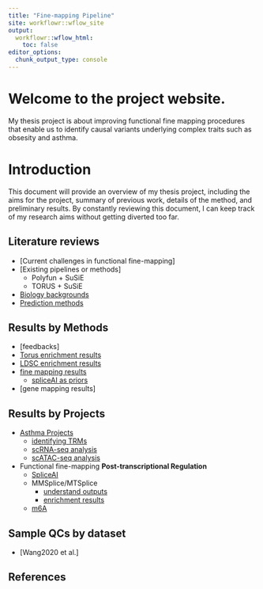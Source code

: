 ```yaml
---
title: "Fine-mapping Pipeline"
site: workflowr::wflow_site
output:
  workflowr::wflow_html:
    toc: false
editor_options:
  chunk_output_type: console
---
```


# Welcome to the project website. 

My thesis project is about improving functional fine mapping procedures that enable us to identify causal variants underlying complex traits such as obsesity and asthma. 

# Introduction
This document will provide an overview of my thesis project, including the aims for the project, summary of previous work, details of the method, and preliminary results. By constantly reviewing this document, I can keep track of my research aims without getting diverted too far. 


## Literature reviews 
* [Current challenges in functional fine-mapping]
* [Existing pipelines or methods]
    - Polyfun + SuSiE
    - TORUS + SuSiE
* [Biology backgrounds](biology_bkg.html)
* [Prediction methods](method_bkg.html)

## Results by Methods 
* [feedbacks]
* [Torus enrichment results](enrichment_analysis.html)
* [LDSC enrichment results](ldsc_results.html)
* [fine mapping results](snp_finemapping_results.html)
    - [spliceAI as priors](snp_finemapping_spliceAI_prior.html)
* [gene mapping results]

## Results by Projects
* [Asthma Projects](asthma_prelim_results.html)
    - [identifying TRMs](identifying_TRMs_in_lungs.html)
    - [scRNA-seq analysis](lung_Wang2020_scRNA.html)
    - [scATAC-seq analysis](exploring_lung_scATAC_R.html)
* Functional fine-mapping
  **Post-transcriptional Regulation**
    - [SpliceAI](PTR_splicing_spliceAI.html)
    - MMSplice/MTSplice
        * [understand outputs](explore_mtsplice.html)
        * [enrichment results](PTR_splicing_mtsplice.html)
    - [m6A](PTR_m6A.html)

## Sample QCs by dataset
* [Wang2020 et al.]


## References
